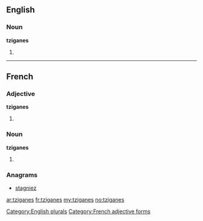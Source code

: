 ==English==

===Noun===
'''tziganes'''

# {{plural of|[[tzigane]]}}

[[Category:English plurals]]
----
==French==

===Adjective===
'''tziganes''' {{m|f|p}}

# {{form of|plural|[[tzigane #French|tzigane]]|lang=fr}}

[[Category:French adjective forms]]

===Noun===
'''tziganes''' {{m|f|p}}

# {{plural of|[[tzigane]]|lang=fr}}

===Anagrams===
* [[stagniez#French|stagniez]]

[[ar:tziganes]]
[[fr:tziganes]]
[[my:tziganes]]
[[no:tziganes]]